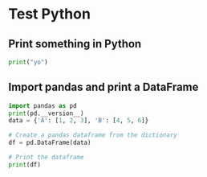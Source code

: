 # Test Python

## Print something in Python

```python
print("yo")
```


## Import pandas and print a DataFrame

```python
import pandas as pd
print(pd.__version__)
data = {'A': [1, 2, 3], 'B': [4, 5, 6]}

# Create a pandas dataframe from the dictionary
df = pd.DataFrame(data)

# Print the dataframe
print(df)
```
